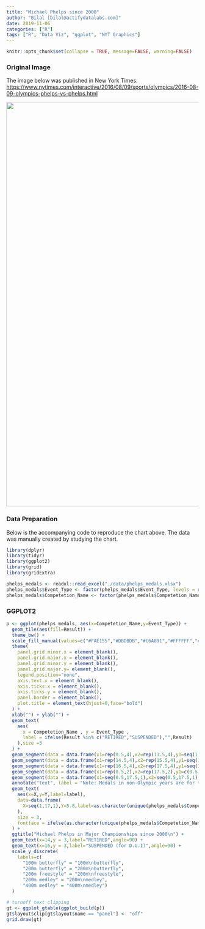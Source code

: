 ---
title: "Michael Phelps since 2000"
author: "Bilal [bilal@actifydatalabs.com]"
date: 2019-11-06
categories: ["R"]
tags: ["R", "Data Viz", "ggplot", "NYT Graphics"]
---

```{r setup, include=FALSE}
knitr::opts_chunk$set(collapse = TRUE, message=FALSE, warning=FALSE)
```

### Original Image


The image below was published in New York Times. <https://www.nytimes.com/interactive/2016/08/09/sports/olympics/2016-08-09-olympics-phelps-vs-phelps.html> 

<p><img src="/dataviz-r/post/2019-11-06-michael-phelps-medals_files/images/nyt_medals-945.png" width="1056" /></p>

### Data Preparation


Below is the accompanying code to reproduce the chart above. The data was manually created by studying the chart.

```{r data}
library(dplyr)
library(tidyr)
library(ggplot2)
library(grid)
library(gridExtra)

phelps_medals <- readxl::read_excel("./data/phelps_medals.xlsx")
phelps_medals$Event_Type <- factor(phelps_medals$Event_Type, levels = rev(phelps_medals$Event_Type %>% unique()))
phelps_medals$Competetion_Name <- factor(phelps_medals$Competetion_Name, levels = phelps_medals$Competetion_Name %>% unique())

```

### GGPLOT2


```{r plot, tidy=FALSE, fig.width=11}
p <- ggplot(phelps_medals, aes(x=Competetion_Name,y=Event_Type)) + 
  geom_tile(aes(fill=Result)) + 
  theme_bw() + 
  scale_fill_manual(values=c("#FAE155","#DBDBDB","#C6A891","#FFFFFF","#FFFFFF","#FFFFFF","#FFFFFF","#FFFFFF")) +
  theme(
    panel.grid.minor.x = element_blank(),
    panel.grid.major.x = element_blank(),
    panel.grid.minor.y = element_blank(),
    panel.grid.major.y= element_blank(),
    legend.position="none",
    axis.text.x = element_blank(),
    axis.ticks.x = element_blank(),
    axis.ticks.y = element_blank(),
    panel.border = element_blank(),
    plot.title = element_text(hjust=0,face="bold")
  ) + 
  xlab("") + ylab("") + 
  geom_text(
    aes(
      x = Competetion_Name , y = Event_Type , 
      label = ifelse(Result %in% c("RETIRED","SUSPENDED"),"",Result)
    ),size =3
  ) + 
  geom_segment(data = data.frame(x1=rep(0.5,4),x2=rep(13.5,4),y1=seq(1.5,4.5,1),y2=seq(1.5,4.5,1)),aes(x = x1, y = y1, xend = x2, yend = y2),size=0.5,color="dark grey") + 
  geom_segment(data = data.frame(x1=rep(14.5,4),x2=rep(15.5,4),y1=seq(1.5,4.5,1),y2=seq(1.5,4.5,1)),aes(x = x1, y = y1, xend = x2, yend = y2),size=0.5,color="dark grey") + 
  geom_segment(data = data.frame(x1=rep(16.5,4),x2=rep(17.5,4),y1=seq(1.5,4.5,1),y2=seq(1.5,4.5,1)),aes(x = x1, y = y1, xend = x2, yend = y2),size=0.5,color="dark grey") + 
  geom_segment(data = data.frame(x1=rep(0.5,2),x2=rep(17.5,2),y1=c(0.5,5.5),y2=c(0.5,5.5)),aes(x = x1, y = y1, xend = x2, yend = y2),size=0.5,color="dark grey") +
  geom_segment(data = data.frame(x1=seq(0.5,17.5,1),x2=seq(0.5,17.5,1),y1=rep(0.5,18),y2=rep(5.5,18)),aes(x = x1, y = y1, xend = x2, yend = y2),size=0.5,color="dark grey") + 
  annotate("text", label = "Note: Medals in non-Olympic years are for the Pan Pacific Championships (PP) or the World Championships (WC).\nPhelps was retired in 2013, and being punished for a D.U.I. in  2015. Relay races and a 2006 silver medal in the backstroke are not shown.", x = 0.5, y = -0.5, size = 4, colour = "grey",hjust = 0,vjust=0) + 
  geom_text(
    aes(x=X,y=Y,label=label),
    data=data.frame(
      X=seq(1,17,1),Y=5.8,label=as.character(unique(phelps_medals$Competetion_Name))
    ),
    size = 3,
    fontface = ifelse(as.character(unique(phelps_medals$Competetion_Name)) %in% c("Sydney 2000","Athens 2004","Beijing 2008","London 2012","Rio 2016"),"bold","plain")
  ) + 
  ggtitle("Michael Phelps in Major Championships since 2000\n") + 
  geom_text(x=14,y = 3,label="RETIRED",angle=90) + 
  geom_text(x=16,y = 3,label="SUSPENDED (for D.U.I)",angle=90) + 
  scale_y_discrete(
    labels=c(
      "100m butterfly" = "100m\nbutterfly",
      "200m butterfly" = "200m\nbutterfly",
      "200m freestyle" = "200m\nfreestyle",
      "200m medley" = "200m\nmedley",
      "400m medley" = "400m\nmedley")
  )

# turnoff text clipping
gt <- ggplot_gtable(ggplot_build(p))
gt$layout$clip[gt$layout$name == "panel"] <- "off"
grid.draw(gt)
```
